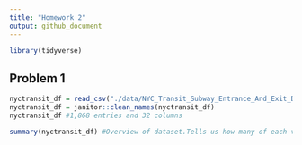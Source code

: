 ```yaml
---
title: "Homework 2"
output: github_document
---
```


```r
library(tidyverse)
```

## Problem 1

```r
nyctransit_df = read_csv("./data/NYC_Transit_Subway_Entrance_And_Exit_Data.csv")
nyctransit_df = janitor::clean_names(nyctransit_df)
nyctransit_df #1,868 entries and 32 columns
```

```r
summary(nyctransit_df) #Overview of dataset.Tells us how many of each variable contains "NA".
```